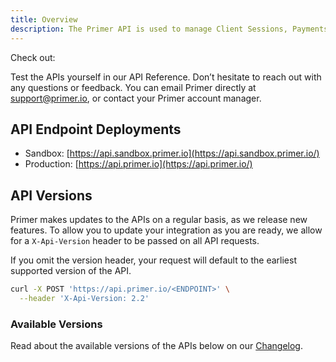 ```yaml
---
title: Overview
description: The Primer API is used to manage Client Sessions, Payments and saved payment methods. All other actions are either managed in the Universal Checkout implementation or in the Dashboard.
---
```


Check out:
<CardGroup cols={2}>
  <Card
    title="Client Sessions"
    icon="user-clock"
    href="https://primer.io/docs/payments/universal-checkout/manage-client-sessions"
    horizontal
  />
  <Card
    title="Universal Checkout"
    icon="cart-shopping"
    href="https://primer.io/docs/accept-payments/setup-universal-checkout/installation/web"
    horizontal
  />
  <Card
    title="Managing Payments"
    icon="money-bill-wave"
    href="https://primer.io/docs/accept-payments/manage-payments"
    horizontal
  />
</CardGroup>


Test the APIs yourself in our API Reference. Don’t hesitate to reach out with any questions or feedback. You can email Primer directly at [support@primer.io](/docs/api/v2.3/introduction/support@primer.io), or contact your Primer account manager.

## API Endpoint Deployments


* Sandbox: [https://api.sandbox.primer.io](https://api.sandbox.primer.io/)
* Production: [https://api.primer.io](https://api.primer.io/)

## API Versions


Primer makes updates to the APIs on a regular basis, as we release new features. To allow you to update your integration as you are ready, we allow for a `X-Api-Version` header to be passed on all API requests.

If you omit the version header, your request will default to the earliest supported version of the API.

```bash
curl -X POST 'https://api.primer.io/<ENDPOINT>' \
  --header 'X-Api-Version: 2.2'
```

### Available Versions

Read about the available versions of the APIs below on our [Changelog](https://apiref.primer.io/changelog).
